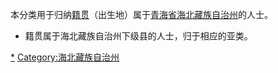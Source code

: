 {{Catnav|頁面分類|各種主題的頁面分類|依中国各省来作的分类|各地中国人|青海人}}
{{Catnav|頁面分類|人物|各國人物|中国人|各地中国人|青海人}}

本分类用于归纳[[籍贯|籍贯]]（出生地）属于[[青海省|青海省]][[海北藏族自治州|海北藏族自治州]]的人士。
*籍贯属于海北藏族自治州下级县的人士，归于相应的亚类。

[[Category:青海人|*]]
[[Category:海北藏族自治州|Category:海北藏族自治州]]
